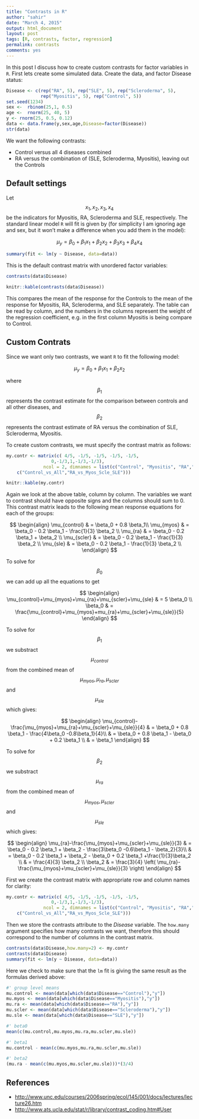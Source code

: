 ```yaml
---
title: "Contrasts in R"
author: "sahir"
date: "March 4, 2015"
output: html_document
layout: post
tags: [R, contrasts, factor, regression]
permalink: contrasts
comments: yes
---
```


In this post I discuss how to create custom contrasts for factor variables in `R`. First lets create some simulated data. Create the data, and factor Disease status:

```r
Disease <- c(rep("RA", 5), rep("SLE", 5), rep("Scleroderma", 5), 
             rep("Myositis", 5), rep("Control", 5))
set.seed(1234)
sex <-  rbinom(25,1, 0.5)
age <-  rnorm(25, 40, 5)
y <- rnorm(25, 0.5, 0.12)
data <- data.frame(y,sex,age,Disease=factor(Disease))
str(data)
```

We want the following contrasts:

* Control versus all 4 diseases combined
* RA versus the combination of (SLE, Scleroderma, Myositis), leaving out the Controls

<!--more-->

## Default settings

Let $$x_1,x_2,x_3,x_4$$ be the indicators for Myositis, RA, Scleroderma and SLE, respectively. The standard linear model `R` will fit is given by (for simplicity I am ignoring age and sex, but it won't make a difference when you add them in the model):

$$ \mu_y = \beta_0 + \beta_1 x_1 + \beta_2 x_2 + \beta_3 x_3 + \beta_4 x_4 $$

```r
summary(fit <- lm(y ~ Disease, data=data))
```

This is the default contrast matrix with unordered factor variables:
```r
contrasts(data$Disease)
```

```r
knitr::kable(contrasts(data$Disease))
```

This compares the mean of the response for the Controls to the mean of the response for Myositis, RA, Scleroderma, and SLE separately. The table can be read by column, and the numbers in the columns represent the weight of the regression coefficient, e.g. in the first column Myositis is being compare to Control. 

## Custom Contrats

Since we want only two contrasts, we want `R` to fit the following model:

$$ \mu_y = \beta_0 + \beta_1 x_1 + \beta_2 x_2 $$

where $$\beta_1$$ represents the contrast estimate for the comparison between controls and all other diseases, and $$\beta_2$$ represents the contrast estimate of RA versus the combination of SLE, Scleroderma, Myositis.

To create custom contrasts, we must specify the contrast matrix as follows:
```r
my.contr <- matrix(c( 4/5, -1/5, -1/5, -1/5, -1/5,
                 0,-1/3,1,-1/3,-1/3),
              ncol = 2, dimnames = list(c("Control", "Myositis", "RA","Scleroderma","SLE"),
    c("Control_vs_All","RA_vs_Myos_Scle_SLE")))
```

```r
knitr::kable(my.contr)
```

Again we look at the above table, column by column. The variables we want to contrast should have opposite signs and the columns should sum to 0. This contrast matrix leads to the following mean response equations for each of the groups:

$$
\begin{align}
\mu_{control} & = \beta_0 + 0.8 \beta_1\\
\mu_{myos} & = \beta_0 - 0.2 \beta_1 - \frac{1}{3} \beta_2 \\
\mu_{ra} & = \beta_0 - 0.2 \beta_1 + \beta_2 \\
\mu_{scler} & = \beta_0 - 0.2 \beta_1 - \frac{1}{3} \beta_2 \\
\mu_{sle} & = \beta_0 - 0.2 \beta_1 - \frac{1}{3} \beta_2 \\
\end{align}
$$

To solve for $$\beta_0$$ we can add up all the equations to get

$$ 
\begin{align}
\mu_{control}+\mu_{myos}+\mu_{ra}+\mu_{scler}+\mu_{sle} & = 5 \beta_0 \\
\beta_0 & = \frac{\mu_{control}+\mu_{myos}+mu_{ra}+\mu_{scler}+\mu_{sle}}{5}
\end{align}
$$

To solve for $$\beta_1$$ we substract $$\mu_{control}$$ from the combined mean of $$\mu_{myos},\mu_{ra},\mu_{scler}$$ and $$\mu_{sle}$$ which gives:

$$
\begin{align}
\mu_{control}-\frac{\mu_{myos}+\mu_{ra}+\mu_{scler}+\mu_{sle}}{4} & = \beta_0 + 0.8 \beta_1 - \frac{4\beta_0 -0.8\beta_1}{4}\\ 
  & = \beta_0 + 0.8 \beta_1 - \beta_0 + 0.2 \beta_1 \\
 & = \beta_1  
\end{align}
$$

To solve for $$\beta_2$$ we substract $$\mu_{ra}$$ from the combined mean of $$\mu_{myos},\mu_{scler}$$ and $$\mu_{sle}$$ which gives:

$$
\begin{align}
\mu_{ra}-\frac{\mu_{myos}+\mu_{scler}+\mu_{sle}}{3} & = \beta_0 - 0.2 \beta_1 + \beta_2 - \frac{3\beta_0 -0.6\beta_1 - \beta_2}{3}\\ 
  & = \beta_0 - 0.2 \beta_1 + \beta_2 - \beta_0 + 0.2 \beta_1 +\frac{1}{3}\beta_2 \\
 & = \frac{4}{3} \beta_2 \\
 \beta_2 & = \frac{3}{4} \left( \mu_{ra}-\frac{\mu_{myos}+\mu_{scler}+\mu_{sle}}{3}  \right)
\end{align}
$$

First we create the contrast matrix with appropriate row and column names for clarity:
```r
my.contr <- matrix(c( 4/5, -1/5, -1/5, -1/5, -1/5,
                 0,-1/3,1,-1/3,-1/3),
              ncol = 2, dimnames = list(c("Control", "Myositis", "RA","Scleroderma","SLE"),
    c("Control_vs_All","RA_vs_Myos_Scle_SLE")))
```

Then we store the contrasts attribute to the *Disease* variable. The `how.many` argument specifies how many contrasts we want, therefore this should correspond to the number of columns in the contrast matrix.

```r
contrasts(data$Disease,how.many=2) <- my.contr
contrasts(data$Disease)
summary(fit <- lm(y ~ Disease, data=data))
```


Here we check to make sure that the `lm` fit is giving the same result as the formulas derived above:
```r
#' group level means
mu.control <- mean(data[which(data$Disease=="Control"),"y"])
mu.myos <- mean(data[which(data$Disease=="Myositis"),"y"])
mu.ra <- mean(data[which(data$Disease=="RA"),"y"])
mu.scler <- mean(data[which(data$Disease=="Scleroderma"),"y"])
mu.sle <- mean(data[which(data$Disease=="SLE"),"y"])

#' beta0
mean(c(mu.control,mu.myos,mu.ra,mu.scler,mu.sle))

#' beta1
mu.control - mean(c(mu.myos,mu.ra,mu.scler,mu.sle))

#' beta2
(mu.ra - mean(c(mu.myos,mu.scler,mu.sle)))*(3/4)
```


## References

* [http://www.unc.edu/courses/2006spring/ecol/145/001/docs/lectures/lecture26.htm](http://www.unc.edu/courses/2006spring/ecol/145/001/docs/lectures/lecture26.htm)
* [http://www.ats.ucla.edu/stat/r/library/contrast_coding.htm#User](http://www.ats.ucla.edu/stat/r/library/contrast_coding.htm#User)


